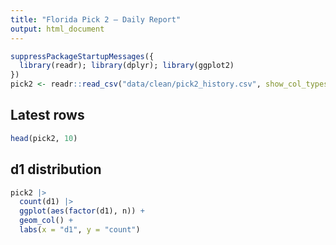 ```yaml
---
title: "Florida Pick 2 — Daily Report"
output: html_document
---
```


```r
suppressPackageStartupMessages({
  library(readr); library(dplyr); library(ggplot2)
})
pick2 <- readr::read_csv("data/clean/pick2_history.csv", show_col_types = FALSE)

```

## Latest rows
```r
head(pick2, 10)
```

## d1 distribution
```r
pick2 |>
  count(d1) |>
  ggplot(aes(factor(d1), n)) +
  geom_col() +
  labs(x = "d1", y = "count")
```
